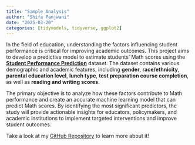 ```yaml
---
title: "Sample Analysis"
author: "Shifa Panjwani"
date: "2025-03-20"
categories: [tidymodels, tidyverse, ggplot2]
---
```


In the field of education, understanding the factors influencing student performance is critical for improving academic outcomes. This project aims to develop a predictive model to estimate students' Math scores using the [**Student Performance Prediction**](https://www.kaggle.com/datasets/spscientist/students-performance-in-exams?datasetId=74977) dataset. The dataset contains various demographic and academic features, including **gender**, **race/ethnicity**, **parental education level**, **lunch type**, **test preparation course completion**, as well as **reading and writing scores**.

The primary objective is to analyze how these factors contribute to Math performance and create an accurate machine learning model that can predict Math scores. By identifying the most significant predictors, the study will provide actionable insights for educators, policymakers, and academic institutions to implement targeted interventions and improve student outcomes.

Take a look at my [GitHub Repository](https://github.com/shifapanjwanii/stud_pred_R) to learn more about it!
